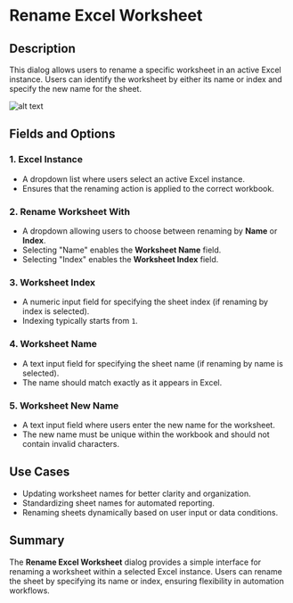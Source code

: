 # Rename Excel Worksheet

## Description

This dialog allows users to rename a specific worksheet in an active Excel instance. Users can identify the worksheet by either its name or index and specify the new name for the sheet.

![alt text](../../assets/excel/rename-excel-worksheet.png)

## Fields and Options

### 1. **Excel Instance**   

- A dropdown list where users select an active Excel instance.  
- Ensures that the renaming action is applied to the correct workbook.  

### 2. **Rename Worksheet With**   

- A dropdown allowing users to choose between renaming by **Name** or **Index**.  
- Selecting "Name" enables the **Worksheet Name** field.  
- Selecting "Index" enables the **Worksheet Index** field.  

### 3. **Worksheet Index**   

- A numeric input field for specifying the sheet index (if renaming by index is selected).  
- Indexing typically starts from `1`.  

### 4. **Worksheet Name**   

- A text input field for specifying the sheet name (if renaming by name is selected).  
- The name should match exactly as it appears in Excel.  

### 5. **Worksheet New Name**   

- A text input field where users enter the new name for the worksheet.  
- The new name must be unique within the workbook and should not contain invalid characters.  

## Use Cases  

- Updating worksheet names for better clarity and organization.  
- Standardizing sheet names for automated reporting.  
- Renaming sheets dynamically based on user input or data conditions.  

## Summary  

The **Rename Excel Worksheet** dialog provides a simple interface for renaming a worksheet within a selected Excel instance. Users can rename the sheet by specifying its name or index, ensuring flexibility in automation workflows.  